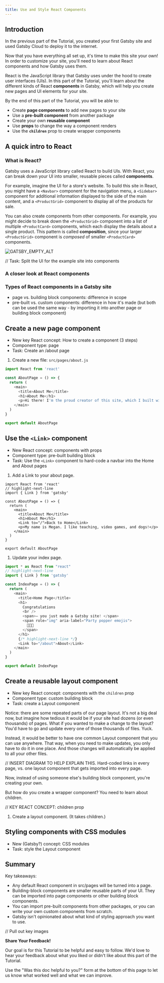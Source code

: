 ```yaml
---
title: Use and Style React Components
---
```



## Introduction

In the previous part of the Tutorial, you created your first Gatsby site and used Gatsby Cloud to deploy it to the internet.

Now that you have everything all set up, it's time to make this site your own! In order to customize your site, you'll need to learn about React components and how Gatsby uses them.

React is the JavaScript library that Gatsby uses under the hood to create user interfaces (UIs). In this part of the Tutorial, you'll learn about the different kinds of React **components** in Gatsby, which will help you create new pages and UI elements for your site.

By the end of this part of the Tutorial, you will be able to:

* Create **page components** to add new pages to your site
* Use a **pre-built component** from another package
* Create your own **reusable component**
* Use **props** to change the way a component renders
* Use the **`children`** prop to create wrapper components

## A quick intro to React

### What is React?

Gatsby uses a JavaScript library called React to build UIs. With React, you can break down your UI into smaller, reusable pieces called **components**.

For example, imagine the UI for a store's website. To build this site in React, you might have a `<Navbar>` component for the navigation menu, a `<Sidebar>` component for additional information displayed to the side of the main content, and a `<ProductGrid>` component to display all of the products for sale.

You can also create components from other components. For example, you might decide to break down the `<ProductGrid>` component into a list of multiple `<ProductCard>` components, which each display the details about a single product. This pattern is called **composition**, since your larger `<ProductGrid>` component is *composed* of smaller `<ProductCard>` components.

![GATSBY_EMPTY_ALT](./ui-built-from-components.png)

// Task: Split the UI for the example site into components

### A closer look at React components

### Types of React components in a Gatsby site

* page vs. building block components: difference in scope
* pre-built vs. custom components: difference in how it's made (but both can be used the same way - by importing it into another page or building block component)

## Create a new page component

* New key React concept: How to create a component (3 steps)
* Component type: page
* Task: Create an /about page

1. Create a new file: `src/pages/about.js`

```js:title=src/pages/about.js
import React from 'react'

const AboutPage = () => {
  return (
    <main>
      <title>About Me</title>
      <h1>About Me</h1>
      <p>Hi there! I'm the proud creator of this site, which I built with Gatsby.</p>
    </main>
  )
}

export default AboutPage
```

## Use the `<Link>` component

* New React concept: components with props
* Component type: pre-built building block
* Task: Use the `<Link>` component to hard-code a navbar into the Home and About pages

1. Add a Link to your about page.

```js:title="src/pages/index.js"
import React from 'react'
// highlight-next-line
import { Link } from 'gatsby'

const AboutPage = () => {
  return (
    <main>
      <title>About Me</title>
      <h1>About Me</h1>
      <Link to="/">Back to Home</Link>
      <p>My name is Megan. I like teaching, video games, and dogs!</p>
    </main>
  )
}

export default AboutPage
```

1. Update your index page.

```js:title=src/pages/index.js
import * as React from "react"
// highlight-next-line
import { Link } from 'gatsby'

const IndexPage = () => {
  return (
    <main>
      <title>Home Page</title>
      <h1>
        Congratulations
        <br />
        <span>— you just made a Gatsby site! </span>
        <span role="img" aria-label="Party popper emojis">
          🎉🎉🎉
        </span>
      </h1>
      {/* highlight-next-line */}
      <Link to="/about">About</Link>
    </main>
  )
}

export default IndexPage
```

## Create a reusable layout component

* New key React concept: components with the `children` prop
* Component type: custom building block
* Task: create a Layout component

Notice: there are some repeated parts of our page layout. It's not a big deal now, but imagine how tedious it would be if your site had dozens (or even thousands) of pages. What if you wanted to make a change to the layout? You'd have to go and update every one of those thousands of files. Yuck.

Instead, it would be better to have one common Layout component that you can use anywhere. That way, when you need to make updates, you only have to do it in one place. And those changes will automatically be applied to all your other files.

// INSERT DIAGRAM TO HELP EXPLAIN THIS. Hard-coded links in every page, vs. one layout component that gets imported into every page.

Now, instead of using someone else's building block component, you're creating your own.

But how do you create a wrapper component? You need to learn about children.

// KEY REACT CONCEPT: children prop

1. Create a layout component. (It takes children.)

## Styling components with CSS modules

* New (Gatsby?) concept: CSS modules
* Task: style the Layout component

## Summary

Key takeaways:

* Any default React component in src/pages will be turned into a page.
* Building-block components are smaller reusable parts of your UI. They can be imported into page components or other building block components.
* You can import pre-built components from other packages, or you can write your own custom components from scratch.
* Gatsby isn't opinionated about what kind of styling approach you want to use.

// Pull out key images

<Announcement>

**Share Your Feedback!**

Our goal is for this Tutorial to be helpful and easy to follow. We'd love to hear your feedback about what you liked or didn't like about this part of the Tutorial.

Use the "Was this doc helpful to you?" form at the bottom of this page to let us know what worked well and what we can improve.

</Announcement>
